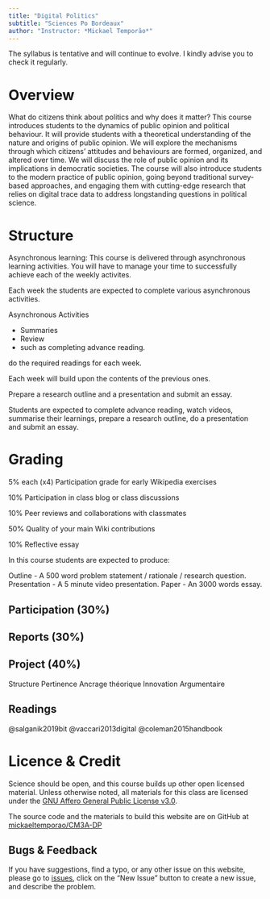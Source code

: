 ```yaml
---
title: "Digital Politics"
subtitle: "Sciences Po Bordeaux"
author: "Instructor: *Mickael Temporão*"
---
```


The syllabus is tentative and will continue to evolve. I kindly advise you to check it regularly.

# Overview

What do citizens think about politics and why does it matter? This course introduces students to the dynamics of public opinion and political behaviour. It will provide students with a theoretical understanding of the nature and origins of public opinion. We will explore the mechanisms through which citizens’ attitudes and behaviours are formed, organized, and altered over time. We will discuss the role of public opinion and its implications in democratic societies. The course will also introduce students to the modern practice of public opinion, going beyond traditional survey-based approaches, and engaging them with cutting-edge research that relies on digital trace data to address longstanding questions in political science.

# Structure

Asynchronous learning: This course is delivered through asynchronous learning activities. You will have to manage your time to successfully achieve each of the weekly activites.


Each week the students are expected to complete various asynchronous activities.

Asynchronous Activities


- Summaries
- Review
-
such as completing advance reading.

do the required readings  for each week.

Each week will build upon the contents of the previous ones.


Prepare a research outline and a presentation and submit an essay.

Students are expected to complete advance reading, watch videos, summarise their learnings, prepare a research outline, do a presentation and submit an essay.

# Grading

5% each (x4) Participation grade for early Wikipedia exercises

10% Participation in class blog or class discussions

10% Peer reviews and collaborations with classmates

50% Quality of your main Wiki contributions

10% Reflective essay

In this course students are expected to produce:

Outline
    - A 500 word problem statement / rationale / research question.
Presentation
    - A 5 minute video presentation.
Paper
    - An 3000 words essay.


## Participation (30%)
## Reports (30%)

## Project (40%)

Structure
Pertinence
Ancrage théorique
Innovation
Argumentaire

## Readings

\@salganik2019bit
\@vaccari2013digital
\@coleman2015handbook


# Licence & Credit

Science should be open, and this course builds up other open licensed material. Unless otherwise noted, all materials for this class are licensed under the [GNU Affero General Public License v3.0](https://spdx.org/licenses/AGPL-3.0-or-later.html).

The source code and the materials to build this website are on GitHub at [mickaeltemporao/CM3A-DP](https://github.com/mickaeltemporao/CM3A-DP)

## Bugs & Feedback

If you have suggestions, find a typo, or any other issue on this website, please go to [issues](https://github.com/mickaeltemporao/CM3A-DP/issues), click on the "New Issue" button to create a new issue, and describe the problem.

